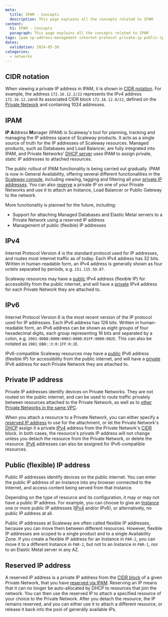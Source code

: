 ```yaml
---
meta:
  title: IPAM - Concepts
  description: This page explains all the concepts related to IPAM
content:
  h1: IPAM - Concepts
  paragraph: This page explains all the concepts related to IPAM
tags: ipam ip-address-management internet-protocol private-ip public-ip flexible-ip list-ips book-ip
dates:
  validation: 2024-05-30
categories:
  - networks
---
```


## CIDR notation

When viewing a private IP address in IPAM, it is shown in [CIDR notation](https://en.wikipedia.org/wiki/Classless_Inter-Domain_Routing#CIDR_notation). For example, the address `172.16.12.2/22` represents the IPv4 address `172.16.12.2`and its associated CIDR block `172.16.12.0/22`, defined on the [Private Network](/network/vpc/how-to/create-private-network/#how-to-configure-cidr) and containing 1024 addresses.

## IPAM

**IP** **A**ddress **M**anager (IPAM) is Scaleway's tool for planning, tracking and managing the IP address space of Scaleway products. It acts as a single source of truth for the IP addresses of Scaleway resources. Managed products, such as Databases and Load Balancer, are fully integrated into IPAM, and Private Networks' [DHCP server](/network/vpc/concepts/#dhcp) uses IPAM to assign private, static IP addresses to attached resources.

The public rollout of IPAM functionality is being carried out gradually. IPAM is now in General Availability, offering several different functionalities in the [Scaleway console](https://console.scaleway.com/ipam/), including viewing, tagging and filtering all your [private IP addresses](#private-ip-address). You can also [reserve](/network/ipam/how-to/reserve-ip/) a private IP on one of your Private Networks and use it to attach an Instance, Load Balancer or Public Gateway to the network.

More functionality is planned for the future, including:

- Support for attaching Managed Databases and Elastic Metal servers to a Private Network using a reserved IP address
- Management of public (flexible) IP addresses

## IPv4

Internet Protocol Version 4 is the standard protocol used for IP addresses, and routes most internet traffic as of today. Each IPv4 address has 32 bits. Written in human-readable form, an IPv4 address is generally shown as four octets separated by periods, e.g. `151.115.59.87`.

Scaleway resources may have a [public](#public-flexible-ip-address) IPv4 address (flexible IP) for accessibility from the public internet, and will have a [private](#private-ip-address) IPv4 address for each Private Network they are attached to.

## IPv6

Internet Protocol Version 6 is the most recent version of the IP protocol used for IP addresses. Each IPv6 address has 128 bits. Written in human-readable form, an IPv6 address can be shown as eight groups of four hexadecimal digits, each group representing 16 bits and separated by a colon, e.g. `2001:0DB8:0000:0003:0000:01FF:0000:002E`. This can also be notated as `2001:DB8::3:0:1FF:0:2E`.

IPv6-compatible Scaleway resources may have a [public](#public-flexible-ip-address) IPv6 address (flexible IP) for accessibility from the public internet, and will have a [private](#private-ip-address) IPv6 address for each Private Network they are attached to. 

## Private IP address

Private IP addresses identify devices on Private Networks. They are not routed on the public internet, and can be used to route traffic privately between resources attached to the Private Network, as well as to [other Private Networks in the same VPC](/network/vpc/concepts/#routing).

When you attach a resource to a Private Network, you can either specify a [reserved IP address](/network/ipam/how-to/reserve-ip/) to use for the attachment, or let the Private Network's [DHCP](/network/vpc/concepts/#dhcp) assign it a private [IPv4](#ipv4) address from the Private Network's [CIDR](/network/vpc/concepts/#cidr-block) block. In both cases, the resource's private IP address will not change unless you detach the resource from the Private Network, or delete the resource. [IPv6](#ipv6) addresses can also be assigned for IPv6-compatible resources.

## Public (flexible) IP address

Public IP addresses identify devices on the public internet. You can enter the public IP address of an Instance into any browser connected to the Internet, and access content being served from that Instance. 

Depending on the type of resource and its configuration, it may or may not have a public IP address. For example, you can choose to give an [Instance](/compute/instances/) one or more public IP addresses ([IPv4](#ipv4) and/or IPv6), or alternatively, no public IP address at all.

Public IP addresses at Scaleway are often called flexible IP addresses, because you can move them between different resources. However, flexible IP addresses are scoped to a single product and to a single Availability Zone. If you create a flexible IP address for an Instance in `PAR-2`, you can move it to a different Instance in `PAR-2`, but not to an Instance in `PAR-1`, nor to an Elastic Metal server in any AZ.

## Reserved IP address

A reserved IP address is a private IP address from the [CIDR block](/network/vpc/concepts/#cidr-block) of a given Private Network, that you have [reserved via IPAM](/network/ipam/how-to/reserve-ip/). Reserving an IP means that it can no longer be auto-allocated by DHCP to resources that join the network. You can then use the reserved IP to attach a specified resource of your choice to the Private Network. After you detach the resource, the IP remains reserved, and you can either use it to attach a different resource, or release it back into the pool of generally available IPs.
